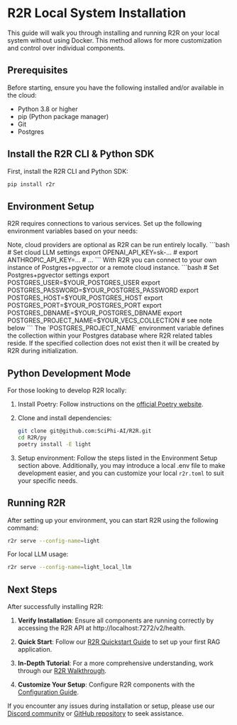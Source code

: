 # R2R Local System Installation

This guide will walk you through installing and running R2R on your local system without using Docker. This method allows for more customization and control over individual components.


## Prerequisites

Before starting, ensure you have the following installed and/or available in the cloud:
- Python 3.8 or higher
- pip (Python package manager)
- Git
- Postgres

## Install the R2R CLI & Python SDK

First, install the R2R CLI and Python SDK:

```bash
pip install r2r
```

## Environment Setup

R2R requires connections to various services. Set up the following environment variables based on your needs:

<AccordionGroup>
  <Accordion title="Cloud LLM Providers" icon="language">
    Note, cloud providers are optional as R2R can be run entirely locally.
     ```bash
      # Set cloud LLM settings
      export OPENAI_API_KEY=sk-...
      # export ANTHROPIC_API_KEY=...
      # ...
    ```
  </Accordion>
  <Accordion title="Postgres+pgvector" icon="database">
     With R2R you can connect to your own instance of Postgres+pgvector or a remote cloud instance.
     ```bash
      # Set Postgres+pgvector settings
      export POSTGRES_USER=$YOUR_POSTGRES_USER
      export POSTGRES_PASSWORD=$YOUR_POSTGRES_PASSWORD
      export POSTGRES_HOST=$YOUR_POSTGRES_HOST
      export POSTGRES_PORT=$YOUR_POSTGRES_PORT
      export POSTGRES_DBNAME=$YOUR_POSTGRES_DBNAME
      export POSTGRES_PROJECT_NAME=$YOUR_VECS_COLLECTION # see note below
    ```
    <Note>
    The `POSTGRES_PROJECT_NAME` environment variable defines the collection within your Postgres database where R2R related tables reside. If the specified collection does not exist then it will be created by R2R during initialization.
    </Note>
  </Accordion>
</AccordionGroup>

## Python Development Mode

For those looking to develop R2R locally:

1. Install Poetry: Follow instructions on the [official Poetry website](https://python-poetry.org/docs/#installation).

2. Clone and install dependencies:
   ```bash
   git clone git@github.com:SciPhi-AI/R2R.git
   cd R2R/py
   poetry install -E light
   ```

3. Setup environment:
   Follow the steps listed in the Environment Setup section above. Additionally, you may introduce a local .env file to make development easier, and you can customize your local `r2r.toml` to suit your specific needs.

## Running R2R

After setting up your environment, you can start R2R using the following command:

```bash
r2r serve --config-name=light
```

For local LLM usage:

```bash
r2r serve --config-name=light_local_llm
```

## Next Steps

After successfully installing R2R:

1. **Verify Installation**: Ensure all components are running correctly by accessing the R2R API at http://localhost:7272/v2/health.

2. **Quick Start**: Follow our [R2R Quickstart Guide](/documentation/quickstart) to set up your first RAG application.

3. **In-Depth Tutorial**: For a more comprehensive understanding, work through our [R2R Walkthrough](/cookbooks/walkthrough).

4. **Customize Your Setup**: Configure R2R components with the [Configuration Guide](/documentation/configuration).

If you encounter any issues during installation or setup, please use our [Discord community](https://discord.gg/p6KqD2kjtB) or [GitHub repository](https://github.com/SciPhi-AI/R2R) to seek assistance.
